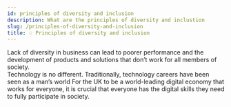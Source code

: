 ```yaml
---
id: principles of diversity and inclusion
description: What are the principles of diversity and inclustion
slug: /principles-of-diversity-and-inclusion
title: 💡 Principles of diversity and inclusion 
---
```


Lack of diversity in business can lead to poorer performance and the development of products and solutions that don’t work for all members of society. <br />
Technology is no different. Traditionally, technology careers have been seen as a man’s world
For the UK to be a world-leading digital economy that works for everyone, it is crucial that everyone has the digital skills they need to fully participate in society.